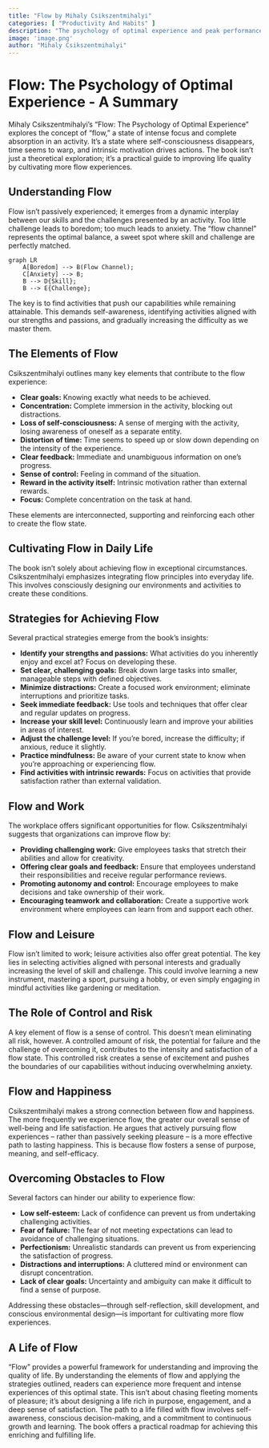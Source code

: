 ```yaml
---
title: "Flow by Mihaly Csikszentmihalyi"
categories: [ "Productivity And Habits" ]
description: "The psychology of optimal experience and peak performance"
image: 'image.png'
author: "Mihaly Csikszentmihalyi"
---
```

# Flow: The Psychology of Optimal Experience - A Summary

Mihaly Csikszentmihalyi's "Flow: The Psychology of Optimal Experience" explores the concept of "flow," a state of intense focus and complete absorption in an activity.  It's a state where self-consciousness disappears, time seems to warp, and intrinsic motivation drives actions. The book isn't just a theoretical exploration; it's a practical guide to improving life quality by cultivating more flow experiences.

## Understanding Flow

Flow isn't passively experienced; it emerges from a dynamic interplay between our skills and the challenges presented by an activity.  Too little challenge leads to boredom; too much leads to anxiety.  The "flow channel" represents the optimal balance, a sweet spot where skill and challenge are perfectly matched.

```mermaid
graph LR
    A[Boredom] --> B(Flow Channel);
    C[Anxiety] --> B;
    B --> D{Skill};
    B --> E{Challenge};
```

The key is to find activities that push our capabilities while remaining attainable.  This demands self-awareness, identifying activities aligned with our strengths and passions, and gradually increasing the difficulty as we master them.

## The Elements of Flow

Csikszentmihalyi outlines many key elements that contribute to the flow experience:

* **Clear goals:** Knowing exactly what needs to be achieved.
* **Concentration:** Complete immersion in the activity, blocking out distractions.
* **Loss of self-consciousness:**  A sense of merging with the activity, losing awareness of oneself as a separate entity.
* **Distortion of time:** Time seems to speed up or slow down depending on the intensity of the experience.
* **Clear feedback:** Immediate and unambiguous information on one's progress.
* **Sense of control:**  Feeling in command of the situation.
* **Reward in the activity itself:** Intrinsic motivation rather than external rewards.
* **Focus:**  Complete concentration on the task at hand.


These elements are interconnected, supporting and reinforcing each other to create the flow state.


## Cultivating Flow in Daily Life

The book isn't solely about achieving flow in exceptional circumstances. Csikszentmihalyi emphasizes integrating flow principles into everyday life. This involves consciously designing our environments and activities to create these conditions.


## Strategies for Achieving Flow

Several practical strategies emerge from the book's insights:

* **Identify your strengths and passions:** What activities do you inherently enjoy and excel at?  Focus on developing these.
* **Set clear, challenging goals:** Break down large tasks into smaller, manageable steps with defined objectives.
* **Minimize distractions:** Create a focused work environment; eliminate interruptions and prioritize tasks.
* **Seek immediate feedback:**  Use tools and techniques that offer clear and regular updates on progress.
* **Increase your skill level:** Continuously learn and improve your abilities in areas of interest.
* **Adjust the challenge level:**  If you're bored, increase the difficulty; if anxious, reduce it slightly.
* **Practice mindfulness:** Be aware of your current state to know when you're approaching or experiencing flow.
* **Find activities with intrinsic rewards:** Focus on activities that provide satisfaction rather than external validation.


## Flow and Work

The workplace offers significant opportunities for flow. Csikszentmihalyi suggests that organizations can improve flow by:

* **Providing challenging work:**  Give employees tasks that stretch their abilities and allow for creativity.
* **Offering clear goals and feedback:**  Ensure that employees understand their responsibilities and receive regular performance reviews.
* **Promoting autonomy and control:** Encourage employees to make decisions and take ownership of their work.
* **Encouraging teamwork and collaboration:**  Create a supportive work environment where employees can learn from and support each other.


## Flow and Leisure

Flow isn't limited to work; leisure activities also offer great potential.  The key lies in selecting activities aligned with personal interests and gradually increasing the level of skill and challenge.  This could involve learning a new instrument, mastering a sport, pursuing a hobby, or even simply engaging in mindful activities like gardening or meditation.


## The Role of Control and Risk

A key element of flow is a sense of control. This doesn't mean eliminating all risk, however. A controlled amount of risk, the potential for failure and the challenge of overcoming it, contributes to the intensity and satisfaction of a flow state. This controlled risk creates a sense of excitement and pushes the boundaries of our capabilities without inducing overwhelming anxiety.


## Flow and Happiness

Csikszentmihalyi makes a strong connection between flow and happiness.  The more frequently we experience flow, the greater our overall sense of well-being and life satisfaction.  He argues that actively pursuing flow experiences – rather than passively seeking pleasure – is a more effective path to lasting happiness.  This is because flow fosters a sense of purpose, meaning, and self-efficacy.


##  Overcoming Obstacles to Flow

Several factors can hinder our ability to experience flow:

* **Low self-esteem:** Lack of confidence can prevent us from undertaking challenging activities.
* **Fear of failure:** The fear of not meeting expectations can lead to avoidance of challenging situations.
* **Perfectionism:**  Unrealistic standards can prevent us from experiencing the satisfaction of progress.
* **Distractions and interruptions:** A cluttered mind or environment can disrupt concentration.
* **Lack of clear goals:** Uncertainty and ambiguity can make it difficult to find a sense of purpose.


Addressing these obstacles—through self-reflection, skill development, and conscious environmental design—is important for cultivating more flow experiences.


## A Life of Flow

"Flow" provides a powerful framework for understanding and improving the quality of life. By understanding the elements of flow and applying the strategies outlined, readers can experience more frequent and intense experiences of this optimal state. This isn't about chasing fleeting moments of pleasure; it's about designing a life rich in purpose, engagement, and a deep sense of satisfaction. The path to a life filled with flow involves self-awareness, conscious decision-making, and a commitment to continuous growth and learning. The book offers a practical roadmap for achieving this enriching and fulfilling life.

